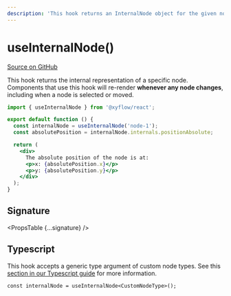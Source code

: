 ```yaml
---
description: 'This hook returns an InternalNode object for the given node ID.'
---
```



# useInternalNode()

[Source on GitHub](https://github.com/xyflow/xyflow/blob/main/packages/react/src/hooks/useInternalNode.ts)

This hook returns the internal representation of a specific node. Components that use this hook
will re-render **whenever any node changes**, including when a node is selected
or moved.

```jsx
import { useInternalNode } from '@xyflow/react';

export default function () {
  const internalNode = useInternalNode('node-1');
  const absolutePosition = internalNode.internals.positionAbsolute;

  return (
    <div>
      The absolute position of the node is at:
      <p>x: {absolutePosition.x}</p>
      <p>y: {absolutePosition.y}</p>
    </div>
  );
}
```

## Signature

<PropsTable {...signature} />

## Typescript

This hook accepts a generic type argument of custom node types. See this
[section in our Typescript guide](/learn/advanced-use/typescript#nodetype-edgetype-unions) for more information.

```tsx
const internalNode = useInternalNode<CustomNodeType>();
```

